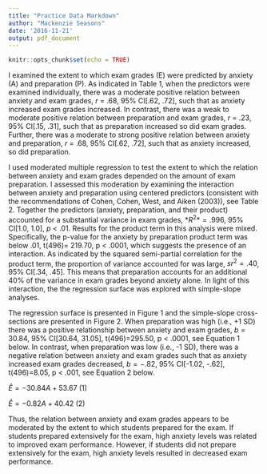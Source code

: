 ```yaml
---
title: "Practice Data Markdown"
author: "Mackenzie Seasons"
date: '2016-11-21'
output: pdf_document
---
```


```r
knitr::opts_chunk$set(echo = TRUE)
```

I examined the extent to which exam grades (E) were predicted by anxiety (A) and preparation (P). As indicated in Table 1, when the predictors were examined individually, there was a moderate positive relation between anxiety and exam grades, *r* = .68, 95% CI[.62, .72], such that as anxiety increased exam grades increased. In contrast, there was a weak to moderate positive relation between preparation and exam grades, *r* = .23, 95% CI[.15, .31], such that as preparation increased so did exam grades. Further, there was a moderate to strong positive relation between anxiety and preparation, *r* = .68, 95% CI[.62, .72], such that as anxiety increased, so did preparation.

I used moderated multiple regression to test the extent to which the relation between anxiety and exam grades depended on the amount of exam preparation. I assessed this moderation by examining the interaction between anxiety and preparation using centered predictors (consistent with the recommendations of Cohen, Cohen, West, and Aiken (2003)), see Table 2. Together the predictors (anxiety, preparation, and their product) accounted for a substantial variance in exam grades, $*R^2*=.996$, 95% CI[1.0, 1.0], *p* < .01. Results for the product term in this analysis were mixed. Specifically, the p-value for the anxiety by preparation product term was below .01, t(496)= 219.70, p < .0001, which suggests the presence of an interaction. As indicated by the squared semi-partial correlation for the product term, the proportion of variance accounted for was large, $sr^2=.40$, 95% CI[.34, .45]. This means that preparation accounts for an additional 40% of the variance in exam grades beyond anxiety alone. In light of this interaction, the the regression surface was explored with simple-slope analyses.

The regression surface is presented in Figure 1 and the simple-slope cross-sections are presented in Figure 2. When preparation was high (i.e., +1 SD) there was a positive relationship between anxiety and exam grades, $b=30.84$, 95% CI[30.64, 31.05], t(496)=295.50, p < .0001, see Equation 1 below. In contrast, when preparation was low (i.e., -1 SD), there was a negative relation between anxiety and exam grades such that as anxiety increased exam grades decreased, $b=-.82$, 95% CI[-1.02, -.62], t(496)=8.05, p < .001, see Equation 2 below.

$\hat{E}= -30.84A + 53.67$ (1)

$\hat{E}= -0.82A + 40.42$ (2)

Thus, the relation between anxiety and exam grades appears to be moderated by the extent to which students prepared for the exam. If students prepared extensively for the exam, high anxiety levels was related to improved exam performance. However, if students did not prepare extensively for the exam, high anxiety levels resulted in decreased exam performance.